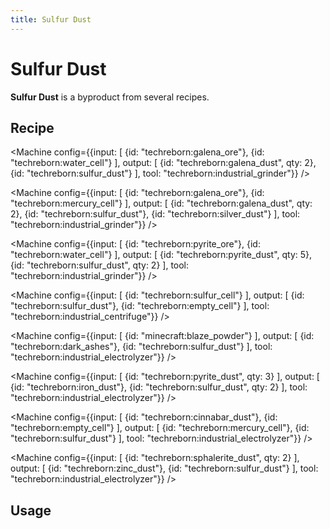 ```yaml
---
title: Sulfur Dust
---
```


<ItemImage file="sulfur_dust" alt="Sulfur Dust" size="200" />

# Sulfur Dust

**Sulfur Dust** is a byproduct from several recipes.

## Recipe

<CraftingTable recipe="input techreborn:small_pile_of_sulfur_dust techreborn:small_pile_of_sulfur_dust air input techreborn:small_pile_of_sulfur_dust techreborn:small_pile_of_sulfur_dust air input air air air output techreborn:sulfur_dust"/>

<Machine config={{input: [
  {id: "techreborn:galena_ore"},
  {id: "techreborn:water_cell"}
], output: [
  {id: "techreborn:galena_dust", qty: 2},
  {id: "techreborn:sulfur_dust"}
], tool: "techreborn:industrial_grinder"}} />

<Machine config={{input: [
  {id: "techreborn:galena_ore"},
  {id: "techreborn:mercury_cell"}
], output: [
  {id: "techreborn:galena_dust", qty: 2},
  {id: "techreborn:sulfur_dust"},
  {id: "techreborn:silver_dust"}
], tool: "techreborn:industrial_grinder"}} />

<Machine config={{input: [
  {id: "techreborn:pyrite_ore"},
  {id: "techreborn:water_cell"}
], output: [
  {id: "techreborn:pyrite_dust", qty: 5},
  {id: "techreborn:sulfur_dust", qty: 2}
], tool: "techreborn:industrial_grinder"}} />

<Machine config={{input: [
  {id: "techreborn:sulfur_cell"}
], output: [
  {id: "techreborn:sulfur_dust"},
  {id: "techreborn:empty_cell"}
], tool: "techreborn:industrial_centrifuge"}} />

<Machine config={{input: [
  {id: "minecraft:blaze_powder"}
], output: [
  {id: "techreborn:dark_ashes"},
  {id: "techreborn:sulfur_dust"}
], tool: "techreborn:industrial_electrolyzer"}} />

<Machine config={{input: [
  {id: "techreborn:pyrite_dust", qty: 3}
], output: [
  {id: "techreborn:iron_dust"},
  {id: "techreborn:sulfur_dust", qty: 2}
], tool: "techreborn:industrial_electrolyzer"}} />

<Machine config={{input: [
  {id: "techreborn:cinnabar_dust"},
  {id: "techreborn:empty_cell"}
], output: [
  {id: "techreborn:mercury_cell"},
  {id: "techreborn:sulfur_dust"}
], tool: "techreborn:industrial_electrolyzer"}} />

<Machine config={{input: [
  {id: "techreborn:sphalerite_dust", qty: 2}
], output: [
  {id: "techreborn:zinc_dust"},
  {id: "techreborn:sulfur_dust"}
], tool: "techreborn:industrial_electrolyzer"}} />

## Usage

<CraftingTable recipe="input air air air input air techreborn:sulfur_dust air input air air air output techreborn:small_pile_of_sulfur_dust,4"/>
